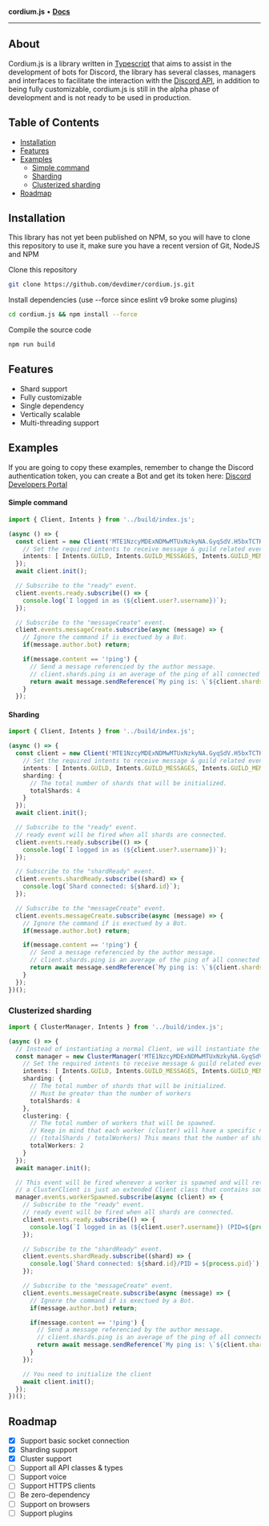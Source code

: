 **cordium.js** • [**Docs**](globals.mdx)

***

## About
Cordium.js is a library written in [Typescript](https://www.typescriptlang.org/) that aims to assist in the development of bots for Discord, the library has several classes, managers and interfaces to facilitate the interaction with the [Discord API](https://discord.com/developers/docs/intro), in addition to being fully customizable, cordium.js is still in the alpha phase of development and is not ready to be used in production.

## Table of Contents
- [Installation](#installation)
- [Features](#features)
- [Examples](#examples)
  - [Simple command](#simple-command)
  - [Sharding](#sharding)
  - [Clusterized sharding](#clusterized-sharding)
- [Roadmap](#roadmap)

## Installation
This library has not yet been published on NPM, so you will have to clone this repository to use it, make sure you have a recent version of Git, NodeJS and NPM

Clone this repository
```sh
git clone https://github.com/devdimer/cordium.js.git
```
Install dependencies (use --force since eslint v9 broke some plugins)
```sh
cd cordium.js && npm install --force
```

Compile the source code
```sh
npm run build
```

## Features
- Shard support
- Fully customizable
- Single dependency
- Vertically scalable
- Multi-threading support

## Examples
If you are going to copy these examples, remember to change the Discord authentication token, you can create a Bot and get its token here: [Discord Developers Portal](https://discord.com/developers/applications)

#### Simple command
```ts copy showLineNumbers
import { Client, Intents } from '../build/index.js';

(async () => {
  const client = new Client('MTE1NzcyMDExNDMwMTUxNzkyNA.GyqSdV.H5bxTCTKBG6kJP-B0HUaSTVIVE7FhJsk-MR8VM', {
    // Set the required intents to receive message & guild related events.
    intents: [ Intents.GUILD, Intents.GUILD_MESSAGES, Intents.GUILD_MEMBERS, Intents.MESSAGE_CONTENT ]
  });
  await client.init();

  // Subscribe to the "ready" event.
  client.events.ready.subscribe(() => {
    console.log(`I logged in as (${client.user?.username})`);
  });

  // Subscribe to the "messageCreate" event.
  client.events.messageCreate.subscribe(async (message) => {
    // Ignore the command if is exectued by a Bot.
    if(message.author.bot) return;

    if(message.content == '!ping') {
      // Send a message referencied by the author message.
      // client.shards.ping is an average of the ping of all connected shards, in this case a single shard.
      return await message.sendReference(`My ping is: \`${client.shards.ping}\`ms`);
    }
  });
```

#### Sharding
```ts copy showLineNumbers
import { Client, Intents } from '../build/index.js';

(async () => {
  const client = new Client('MTE1NzcyMDExNDMwMTUxNzkyNA.GyqSdV.H5bxTCTKBG6kJP-B0HUaSTVIVE7FhJsk-MR8VM', {
    // Set the required intents to receive message & guild related events.
    intents: [ Intents.GUILD, Intents.GUILD_MESSAGES, Intents.GUILD_MEMBERS, Intents.MESSAGE_CONTENT ],
    sharding: {
      // The total number of shards that will be initialized.
      totalShards: 4
    }
  });
  await client.init();

  // Subscribe to the "ready" event.
  // ready event will be fired when all shards are connected.
  client.events.ready.subscribe(() => {
    console.log(`I logged in as (${client.user?.username})`);
  });

  // Subscribe to the "shardReady" event.
  client.events.shardReady.subscribe((shard) => {
    console.log(`Shard connected: ${shard.id}`);
  });

  // Subscribe to the "messageCreate" event.
  client.events.messageCreate.subscribe(async (message) => {
    // Ignore the command if is exectued by a Bot.
    if(message.author.bot) return;

    if(message.content == '!ping') {
      // Send a message referencied by the author message.
      // client.shards.ping is an average of the ping of all connected shards, in this case a single shard.
      return await message.sendReference(`My ping is: \`${client.shards.ping}\`ms`);
    }
  });
})();
```

### Clusterized sharding
```ts copy showLineNumbers
import { ClusterManager, Intents } from '../build/index.js';

(async () => {
  // Instead of instantiating a normal Client, we will instantiate the ClusterManager
  const manager = new ClusterManager('MTE1NzcyMDExNDMwMTUxNzkyNA.GyqSdV.H5bxTCTKBG6kJP-B0HUaSTVIVE7FhJsk-MR8VM', {
    // Set the required intents to receive message & guild related events.
    intents: [ Intents.GUILD, Intents.GUILD_MESSAGES, Intents.GUILD_MEMBERS, Intents.MESSAGE_CONTENT ],
    sharding: {
      // The total number of shards that will be initialized.
      // Must be greater than the number of workers
      totalShards: 4
    },
    clustering: {
      // The total number of workers that will be spawned.
      // Keep in mind that each worker (cluster) will have a specific number of shards and this number is measured as follows
      // (totalShards / totalWorkers) This means that the number of shards will be divided among all workers, therefore, there cannot be more workers than shards
      totalWorkers: 2
    }
  });
  await manager.init();

  // This event will be fired whenever a worker is spawned and will return an instance of ClusterClient
  // a ClusterClient is just an extended Client class that contains some new properties
  manager.events.workerSpawned.subscribe(async (client) => {
    // Subscribe to the "ready" event.
    // ready event will be fired when all shards are connected.
    client.events.ready.subscribe(() => {
      console.log(`I logged in as (${client.user?.username}) (PID=${process.pid})`);
    });

    // Subscribe to the "shardReady" event.
    client.events.shardReady.subscribe((shard) => {
      console.log(`Shard connected: ${shard.id}/PID = ${process.pid}`);
    });

    // Subscribe to the "messageCreate" event.
    client.events.messageCreate.subscribe(async (message) => {
      // Ignore the command if is exectued by a Bot.
      if(message.author.bot) return;

      if(message.content == '!ping') {
        // Send a message referencied by the author message.
        // client.shards.ping is an average of the ping of all connected shards, in this case a single shard.
        return await message.sendReference(`My ping is: \`${client.shards.ping}\`ms \nMy PID: \`${process.pid}\``);
      }
    });

    // You need to initialize the client
    await client.init();
  });
})();
```

## Roadmap
- [x] Support basic socket connection
- [x] Sharding support
- [x] Cluster support
- [ ] Support all API classes & types
- [ ] Support voice
- [ ] Support HTTPS clients
- [ ] Be zero-dependency
- [ ] Support on browsers
- [ ] Support plugins
